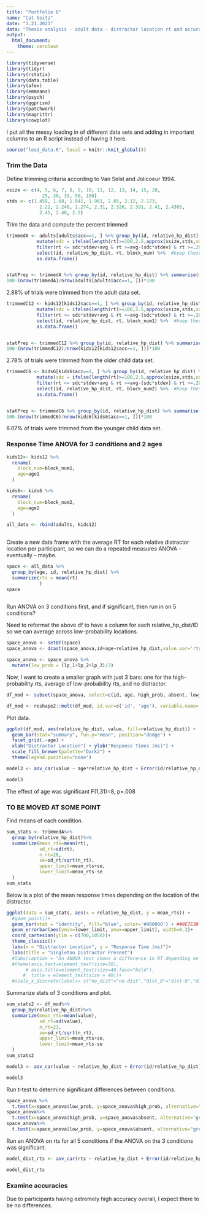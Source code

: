 ```yaml
---
title: "Portfolio 8"
name: "Cat Seitz"
date: "3.21.2023"
data: "Thesis analysis - adult data - distractor location rt and accuracy"
output: 
  html_document: 
    theme: cerulean
---
```


```r
library(tidyverse) 
library(tidyr)
library(rstatix)
library(data.table)
library(afex)
library(emmeans)
library(psych)
library(ggprism)
library(patchwork)
library(magrittr)
library(cowplot)
```

I put all the messy loading in of different data sets and adding in important columns to an R script instead of having it here. 
```r

source("load_data.R", local = knitr::knit_global())

```

### Trim the Data

Define trimming criteria according to Van Selst and Jolicoeur 1994.
```r
xsize <- c(4, 5, 6, 7, 8, 9, 10, 11, 12, 13, 14, 15, 20, 
             25, 30, 35, 50, 100)
stds <- c(1.458, 1.68, 1.841, 1.961, 2.05, 2.12, 2.173, 
            2.22, 2.246, 2.274, 2.31, 2.326, 2.391, 2.41, 2.4305, 
            2.45, 2.48, 2.5)
```

Trim the data and compute the percent trimmed
```r
trimmedA <- adults[adults$acc==1, ] %>% group_by(id, relative_hp_dist) %>%
           mutate(sdc = ifelse(length(rt)>=100,2.5,approx(xsize,stds,xout=length(rt))$y), avg = mean(rt), stdev = sd(rt)) %>%
           filter(rt <= sdc*stdev+avg & rt >=avg-(sdc*stdev) & rt >=.200) %>%
           select(id, relative_hp_dist, rt, block_num) %>%  #keep these columns in the new data frame
           as.data.frame()


statPrep <- trimmedA %>% group_by(id, relative_hp_dist) %>% summarise(measurement=mean(rt)) %>% as.data.frame()
100-(nrow(trimmedA)/nrow(adults[adults$acc==1, ]))*100
```
2.88% of trials were trimmed from the adult data set. 

```r
trimmedC12 <- kids12[kids12$acc==1, ] %>% group_by(id, relative_hp_dist) %>%
           mutate(sdc = ifelse(length(rt)>=100,2.5,approx(xsize,stds,xout=length(rt))$y), avg = mean(rt), stdev = sd(rt)) %>%
           filter(rt <= sdc*stdev+avg & rt >=avg-(sdc*stdev) & rt >=.200) %>%
           select(id, relative_hp_dist, rt, block_num1) %>%  #keep these columns in the new data frame
           as.data.frame()


statPrep <- trimmedC12 %>% group_by(id, relative_hp_dist) %>% summarise(measurement=mean(rt)) %>% as.data.frame()
100-(nrow(trimmedC12)/nrow(kids12[kids12$acc==1, ]))*100
```
2.78% of trials were trimmed from the older child data set. 

```r
trimmedC6 <- kids6[kids6$acc==1, ] %>% group_by(id, relative_hp_dist) %>%
           mutate(sdc = ifelse(length(rt)>=100,2.5,approx(xsize,stds,xout=length(rt))$y), avg = mean(rt), stdev = sd(rt)) %>%
           filter(rt <= sdc*stdev+avg & rt >=avg-(sdc*stdev) & rt >=.200) %>%
           select(id, relative_hp_dist, rt, block_num2) %>%  #keep these columns in the new data frame
           as.data.frame()


statPrep <- trimmedC6 %>% group_by(id, relative_hp_dist) %>% summarise(measurement=mean(rt)) %>% as.data.frame()
100-(nrow(trimmedC6)/nrow(kids6[kids6$acc==1, ]))*100
```
6.07% of trials were trimmed from the younger child data set.


### Response Time ANOVA for 3 conditions and 2 ages

```r

kids12<- kids12 %>%
  rename(
    block_num=block_num1,
    age=age1
  )

kids6<- kids6 %>%
  rename(
    block_num=block_num2,
    age=age2
  )


```


 
```r

all_data <- rbind(adults, kids12)
 
```

Create a new data frame with the average RT for each relative distractor location per participant, so we can do a repeated measures ANOVA -- eventually -- maybe. 

```r

space <- all_data %>%
  group_by(age, id, relative_hp_dist) %>%
  summarize(rts = mean(rt)
            )
space
  
```

Run ANOVA on 3 conditions first, and if significant, then run in on 5 conditions?

Need to reformat the above df to have a column for each relative_hp_dist/ID so we can average across low-probability locations. 

```r

space_anova <- setDT(space)
space_anova <- dcast(space_anova,id+age~relative_hp_dist,value.var='rts')

```

```r

space_anova <- space_anova %>%
  mutate(low_prob = (lp_1+lp_2+lp_3)/3)

```

Now, I want to create a smaller graph with just 3 bars: one for the high-probability rts, average of low-probability rts, and no distractor. 

```r

df_mod <- subset(space_anova, select=c(id, age, high_prob, absent, low_prob))

df_mod <- reshape2::melt(df_mod, id.var=c('id', 'age'), variable.name= "relative_hp_dist")

```

Plot data. 

```r
ggplot(df_mod, aes(relative_hp_dist, value, fill=relative_hp_dist)) +
  geom_bar(stat="summary", fun.y="mean", position="dodge") + 
  facet_grid(.~age) +
  xlab("Distractor Location") + ylab("Response Times (ms)") +
  scale_fill_brewer(palette="Dark2") +
  theme(legend.position="none")

```

```r

model3 <- aov_car(value ~ age*relative_hp_dist + Error(id/relative_hp_dist), data=df_mod)

model3

```

The effect of age was significant F(1,31)=8, p=.008




### TO BE MOVED AT SOME POINT

Find means of each condition. 

```r

sum_stats <- trimmedA%>%
  group_by(relative_hp_dist)%>%
  summarize(mean_rts=mean(rt),
            sd_rt=sd(rt),
            n_rt=28,
            se=sd_rt/sqrt(n_rt),
            upper_limit=mean_rts+se,
            lower_limit=mean_rts-se
  )
sum_stats

```

Below is a plot of the mean response times depending on the location of the distractor. 

```r
ggplot(data = sum_stats, aes(x = relative_hp_dist, y = mean_rts)) +
  #geom_point()+
  geom_bar(stat = "identity", fill="blue", color='#000000') + ##9E7E38
  geom_errorbar(aes(ymin=lower_limit, ymax=upper_limit), width=0.2)+
  coord_cartesian(ylim = c(700,1050))+
  theme_classic()+
  labs(x = "Distractor Location", y = "Response Time (ms)")+
  labs(title = "Singleton Distractor Present")
  #labs(caption = "An ANOVA test shows a difference in RT depending on distractor location, F(3.28,65.57)=33.3, p<.001.")+
  #theme(axis.text=element_text(size=30),
       # axis.title=element_text(size=40,face="bold"),
      #  title = element_text(size = 40))+
  #scale_x_discrete(labels= c("no_dist"="no-dist","dist_0"="dist-0","dist_1"="dist-1","dist_2"="dist-2","dist_3"="dist-3"))

```



Summarize stats of 3 conditions and plot. 

```r

sum_stats2 <- df_mod%>%
  group_by(relative_hp_dist)%>%
  summarize(mean_rts=mean(value),
            sd_rt=sd(value),
            n_rt=21,
            se=sd_rt/sqrt(n_rt),
            upper_limit=mean_rts+se,
            lower_limit=mean_rts-se
  )
sum_stats2

```


```r

model3 <- aov_car(value ~ relative_hp_dist + Error(id/relative_hp_dist), data=df_mod)

model3

```


Run t-test to determine significant differences between conditions. 

```r

space_anova %>%
  t.test(x=space_anova$low_prob, y=space_anova$high_prob, alternative="greater", mu=0,paired = TRUE, conf.level = .95) 
space_anova%>%
  t.test(x=space_anova$high_prob, y=space_anova$absent, alternative="greater", mu=0, paired =TRUE, conf.level = .95) 
space_anova%>%
  t.test(x=space_anova$low_prob, y=space_anova$absent, alternative="greater", mu=0, paired =TRUE, conf.level = .95)

```

Run an ANOVA on rts for all 5 conditions if the ANOVA on the 3 conditions was significant. 

```r

model_dist_rts <- aov_car(rts ~ relative_hp_dist + Error(id/relative_hp_dist), data=space)

model_dist_rts


```




### Examine accuracies

Due to participants having extremely high accuracy overall, I expect there to be no differences. 
